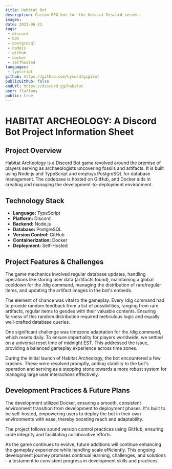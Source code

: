 ---
title: Habitat Bot
description: Custom RPG bot for the Habitat Discord server. 
images: 
date: 2023-06-23
tags:
 - discord
 - bot
 - postgresql
 - nodejs
 - github
 - docker
 - selfhosted
languages:
 - typscript
github: https://github.com/hycord/gigibot
publicGithub: false
endUrl: https://discord.gg/habitat
user: fluffans
public: true
---
# HABITAT ARCHEOLOGY: A Discord Bot Project Information Sheet

## Project Overview

Habitat Archeology is a Discord Bot game revolved around the premise of players serving as archaeologists uncovering fossils and artifacts. It is built using Node.js and TypeScript and employs PostgreSQL for database management. The codebase is hosted on GitHub, and Docker aids in creating and managing the development-to-deployment environment.

## Technology Stack

- **Language:** TypeScript
- **Platform:** Discord
- **Backend:** Node.js
- **Database:** PostgreSQL
- **Version Control:** GitHub
- **Containerization:** Docker
- **Deployment:** Self-Hosted

## Project Features & Challenges

The game mechanics involved regular database updates, handling operations like storing user data (artifacts found), maintaining a global cooldown for the /dig command, managing the distribution of rare/regular items, and updating the artifact images in the bot's embeds.

The element of chance was vital to the gameplay. Every /dig command had to provide random feedback from a list of possibilities, ranging from rare artifacts, regular items to geodes with their valuable contents. Ensuring fairness of this random distribution required meticulous logic and equally well-crafted database queries.

One significant challenge was timezone adaptation for the /dig command, which resets daily. To ensure impartiality for players worldwide, we settled on a universal reset time of midnight EST. This addressed the issue, providing a balanced gameplay experience across time zones.

During the initial launch of Habitat Archeology, the bot encountered a few crashes. These were resolved promptly, adding stability to the bot's operation and serving as a stepping stone towards a more robust system for managing large user interactions effectively.

## Development Practices & Future Plans

The development utilized Docker, ensuring a smooth, consistent environment transition from development to deployment phases. It's built to be self-hosted, empowering users to deploy the bot in their own environments with ease, thereby boosting reach and adaptability.

The project follows sound version control practices using GitHub, ensuring code integrity and facilitating collaborative efforts. 

As the game continues to evolve, future additions will continue enhancing the gameplay experience while handling scale efficiently. This ongoing development journey promises continual learning, challenges, and solutions - a testament to consistent progress in development skills and practices.

